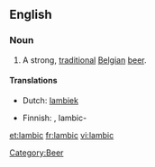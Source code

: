 ==English==

===Noun===
{{en-noun}}

# A strong, [[traditional]] [[Belgian]] [[beer]].

====Translations====
{{trans-top|traditional Belgian beer}}
* Dutch: [[lambiek]] {{m}}
{{trans-mid}}
* Finnish: {{t-|fi|lambic}}, lambic-{{t+|fi|olut}}
{{trans-bottom}}

[[Category:Beer]]

[[et:lambic]]
[[fr:lambic]]
[[vi:lambic]]